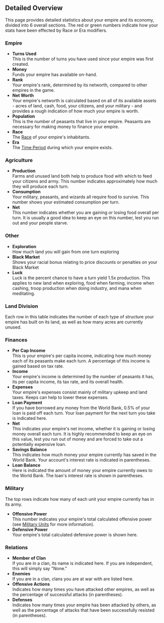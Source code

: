 ## Detailed Overview

This page provides detailed statistics about your empire and its economy, divided into 6 overall sections. The red or green numbers indicate how your stats have been effected by Race or Era modifiers.

### Empire

- **Turns Used**  
  This is the number of turns you have used since your empire was first created.
- **Money**  
  Funds your empire has available on-hand.
- **Rank**  
  Your empire's rank, determined by its networth, compared to other empires in the game.
- **Net Worth**  
  Your empire's networth is calculated based on all of its available assets - acres of land, cash, food, your citizens, and your military - and provides a rough indication of how much your empire is worth.
- **Population**  
  This is the number of peasants that live in your empire. Peasants are necessary for making money to finance your empire.
- **Race**  
  The [Race](/race) of your empire's inhabitants.
- **Era**  
  The [Time Period](/era) during which your empire exists.

### Agriculture

- **Production**  
  Farms and unused land both help to produce food with which to feed your citizens and army. This number indicates approximately how much they will produce each turn.
- **Consumption**  
  Your military, peasants, and wizards all require food to survive. This number shows your estimated consumption per turn.
- **Net**  
  This number indicates whether you are gaining or losing food overall per turn. It is usually a good idea to keep an eye on this number, lest you run out and your people starve.

### Other

- **Exploration**  
  How much land you will gain from one turn exploring
- **Black Market**  
  Shows your racial bonus relating to price discounts or penalties on your Black Market
- **Luck**  
  Luck is the percent chance to have a turn yield 1.5x production. This applies to new land when exploring, food when farming, income when cashing, troop production when doing industry, and mana when meditating.

### Land Division

Each row in this table indicates the number of each type of structure your empire has built on its land, as well as how many acres are currently unused.

### Finances

- **Per Cap Income**  
  This is your empire's per capita income, indicating how much money each of its peasants make each turn. A percentage of this income is gained based on tax rate.
- **Income**  
  Your empire's income is determined by the number of peasants it has, its per capita income, its tax rate, and its overall health.
- **Expenses**  
  Your empire's expenses consist mainly of military upkeep and land taxes. Keeps can help to lower these expenses.
- **Loan Payment**  
  If you have borrowed any money from the World Bank, 0.5% of your loan is paid off each turn. Your loan payment for the next turn you take is indicated here.
- **Net**  
  This indicates your empire's net income, whether it is gaining or losing money overall each turn. It is highly recommended to keep an eye on this value, lest you run out of money and are forced to take out a potentially expensive loan.
- **Savings Balance**  
  This indicates how much money your empire currently has saved in the World Bank. Your account's interest rate is indicated in parentheses.
- **Loan Balance**  
  Here is indicated the amount of money your empire currently owes to the World Bank. The loan's interest rate is shown in parentheses.

### Military

The top rows indicate how many of each unit your empire currently has in its army.

- **Offensive Power**  
  This number indicates your empire's total calculated offensive power (see [Military Units](/military-units) for more information).
- **Defensive Power**  
  Your empire's total calculated defensive power is shown here.

### Relations

- **Member of Clan**  
  If you are in a clan, its name is indicated here. If you are independent, this will simply say "None."
- **Enemies**  
  If you are in a clan, clans you are at war with are listed here.
- **Offensive Actions**  
  Indicates how many times you have attacked other empires, as well as the percentage of successful attacks (in parentheses).
- **Defenses**  
  Indicates how many times your empire has been attacked by others, as well as the percentage of attacks that have been successfully resisted (in parentheses).

